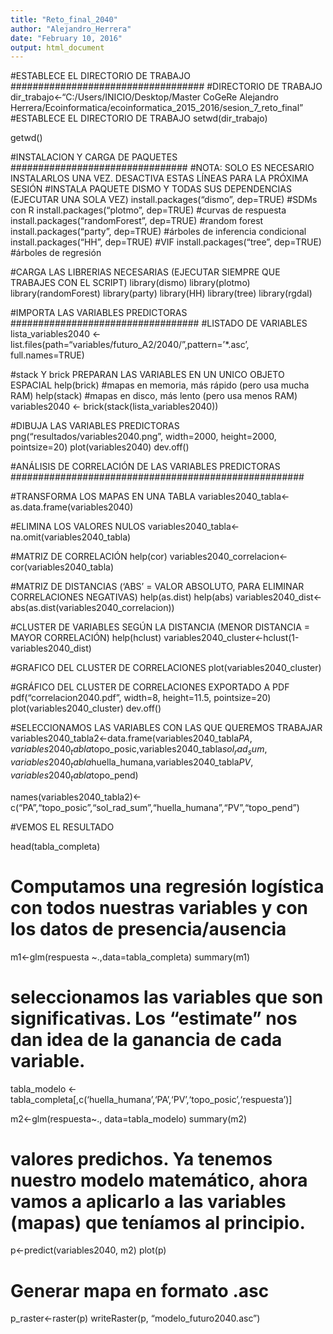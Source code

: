 ```yaml
---
title: "Reto_final_2040"
author: "Alejandro_Herrera"
date: "February 10, 2016"
output: html_document
---
```


###################################
#ESTABLECE EL DIRECTORIO DE TRABAJO
###################################
#DIRECTORIO DE TRABAJO
dir_trabajo<-"C:/Users/INICIO/Desktop/Master CoGeRe Alejandro Herrera/Ecoinformatica/ecoinformatica_2015_2016/sesion_7_reto_final"
#ESTABLECE EL DIRECTORIO DE TRABAJO
setwd(dir_trabajo)

getwd()


################################
#INSTALACION Y CARGA DE PAQUETES
################################
#NOTA: SOLO ES NECESARIO INSTALARLOS UNA VEZ. DESACTIVA ESTAS LÍNEAS PARA LA PRÓXIMA SESIÓN
#INSTALA PAQUETE DISMO Y TODAS SUS DEPENDENCIAS (EJECUTAR UNA SOLA VEZ)
install.packages("dismo", dep=TRUE) #SDMs con R
install.packages("plotmo", dep=TRUE) #curvas de respuesta
install.packages("randomForest", dep=TRUE) #random forest
install.packages("party", dep=TRUE) #árboles de inferencia condicional
install.packages("HH", dep=TRUE) #VIF
install.packages("tree", dep=TRUE) #árboles de regresión

#CARGA LAS LIBRERIAS NECESARIAS (EJECUTAR SIEMPRE QUE TRABAJES CON EL SCRIPT)
library(dismo)
library(plotmo)
library(randomForest)
library(party)
library(HH)
library(tree)
library(rgdal)


##################################
#IMPORTA LAS VARIABLES PREDICTORAS
##################################
#LISTADO DE VARIABLES
lista_variables2040 <- list.files(path="variables/futuro_A2/2040/",pattern='*.asc', full.names=TRUE)

#stack Y brick PREPARAN LAS VARIABLES EN UN UNICO OBJETO ESPACIAL
help(brick) #mapas en memoria, más rápido (pero usa mucha RAM)
help(stack) #mapas en disco, más lento (pero usa menos RAM)
variables2040 <- brick(stack(lista_variables2040))

#DIBUJA LAS VARIABLES PREDICTORAS
png("resultados/variables2040.png", width=2000, height=2000, pointsize=20)
plot(variables2040)
dev.off()



#####################################################
#ANÁLISIS DE CORRELACIÓN DE LAS VARIABLES PREDICTORAS
#####################################################

#TRANSFORMA LOS MAPAS EN UNA TABLA
variables2040_tabla<-as.data.frame(variables2040)

#ELIMINA LOS VALORES NULOS
variables2040_tabla<-na.omit(variables2040_tabla)

#MATRIZ DE CORRELACIÓN
help(cor)
variables2040_correlacion<-cor(variables2040_tabla)

#MATRIZ DE DISTANCIAS ('ABS' = VALOR ABSOLUTO, PARA ELIMINAR CORRELACIONES NEGATIVAS)
help(as.dist)
help(abs)
variables2040_dist<-abs(as.dist(variables2040_correlacion))

#CLUSTER DE VARIABLES SEGÚN LA DISTANCIA (MENOR DISTANCIA = MAYOR CORRELACIÓN)
help(hclust)
variables2040_cluster<-hclust(1-variables2040_dist)

#GRAFICO DEL CLUSTER DE CORRELACIONES 
plot(variables2040_cluster)

#GRÁFICO DEL CLUSTER DE CORRELACIONES EXPORTADO A PDF
pdf("correlacion2040.pdf", width=8, height=11.5, pointsize=20)
plot(variables2040_cluster)
dev.off()

#SELECCIONAMOS LAS VARIABLES CON LAS QUE QUEREMOS TRABAJAR
variables2040_tabla2<-data.frame(variables2040_tabla$PA,variables2040_tabla$topo_posic,variables2040_tabla$sol_rad_sum,variables2040_tabla$huella_humana,variables2040_tabla$PV,variables2040_tabla$topo_pend)

names(variables2040_tabla2)<-c("PA","topo_posic","sol_rad_sum","huella_humana","PV","topo_pend")



#VEMOS EL RESULTADO

head(tabla_completa)


# Computamos una regresión logística con todos nuestras variables y con los datos de presencia/ausencia

m1<-glm(respuesta ~.,data=tabla_completa)
summary(m1)

# seleccionamos las variables que son significativas. Los "estimate" nos dan idea de la ganancia de cada variable.
tabla_modelo <-tabla_completa[,c('huella_humana','PA','PV','topo_posic','respuesta')]

m2<-glm(respuesta~., data=tabla_modelo)
summary(m2)

# valores predichos. Ya tenemos nuestro modelo matemático, ahora vamos a aplicarlo a las variables (mapas) que teníamos al principio.


p<-predict(variables2040, m2)
plot(p)


# Generar mapa en formato .asc
p_raster<-raster(p)
writeRaster(p, "modelo_futuro2040.asc")
